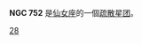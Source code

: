 {{NGCInfoBox|NGCID=NGC 752|發現者=Giovanni Battista Hodierna|發現日期=1654年？月？日|其他編號=OCL 363|曆元=J2000.0|赤經=1時57分42秒
|赤緯=37°47'0"|星座=仙女座|星體=疏散星團|星等=5.7|表面亮度=|藍等=}}

'''NGC 752''' 是[[仙女座|仙女座]]的一個[[疏散星团|疏散星团]]。

{{NGCReference|752}}
{{Catalogs|NGC=752}}
{{模板:科德韦尔天体}}
[[Category:科德韦尔天体|28]]